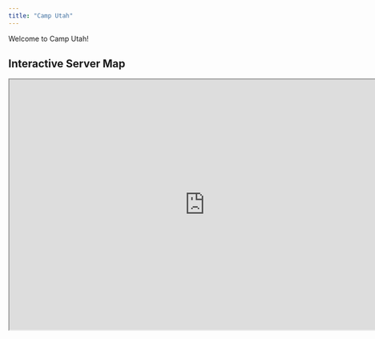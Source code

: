 ```yaml
---
title: "Camp Utah"
---
```


Welcome to Camp Utah!

## Interactive Server Map
```{=html}
<iframe width="780" height="500" src="http://localhost" title="Squaremap Embedded"></iframe>
```
